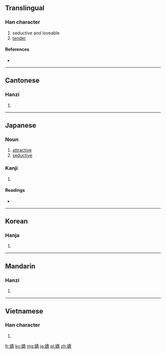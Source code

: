 {{also|娇}}
==Translingual==

===Han character===
{{Han char|rn=38|rad=女|as=12|sn=15|four=4242<sub>7</sub>|canj=女竹大月 (VHKB)|ids=|ids=⿰[[女]][[喬]]}}

# seductive and loveable
# [[tender]]

====References====
* {{Han ref|kx=0271.310|dkj=06739|dj=0539.220|hdz=21081.060|uh=5B0C|ud=23308|bh=BC62|bd=48226}}

----

==Cantonese==

===Hanzi===
{{yue-hanzi|jyut=|y=giu1|sim=娇}}

# {{defn|Cantonese|sort=女12}}

----

==Japanese==

===Noun===
{{ja-noun|k|hira=なまめかしい|rom=namamekashii}}

# [[attractive]]
# [[seductive]]

===Kanji===
{{ja-kanji|grade=|rs=女12}}

# {{defn|Japanese|sort=女12}}

====Readings====
* {{ja-readings|on=[[きょう]] (kyō)|kun=[[なまめかしい]] (namamekashii)}}

----

==Korean==

===Hanja===
{{ko-hanja|hangeul=교|rv=gyo|mr=kyo}}

# {{defn|Korean|sort=女12}}

----

==Mandarin==

===Hanzi===
{{cmn-hanzi|sim=娇|pin=[[jiāo]] ([[jiao1]])|wg=chiao<sup>1</sup>}}

# {{defn|Mandarin|sort=女12}}

----

==Vietnamese==

===Han character===
{{vi-hantu|[[kiều]]|rs=女12}}

# {{defn|Vietnamese|sort=女12}}

[[fr:嬌]]
[[ko:嬌]]
[[mg:嬌]]
[[ja:嬌]]
[[pl:嬌]]
[[zh:嬌]]